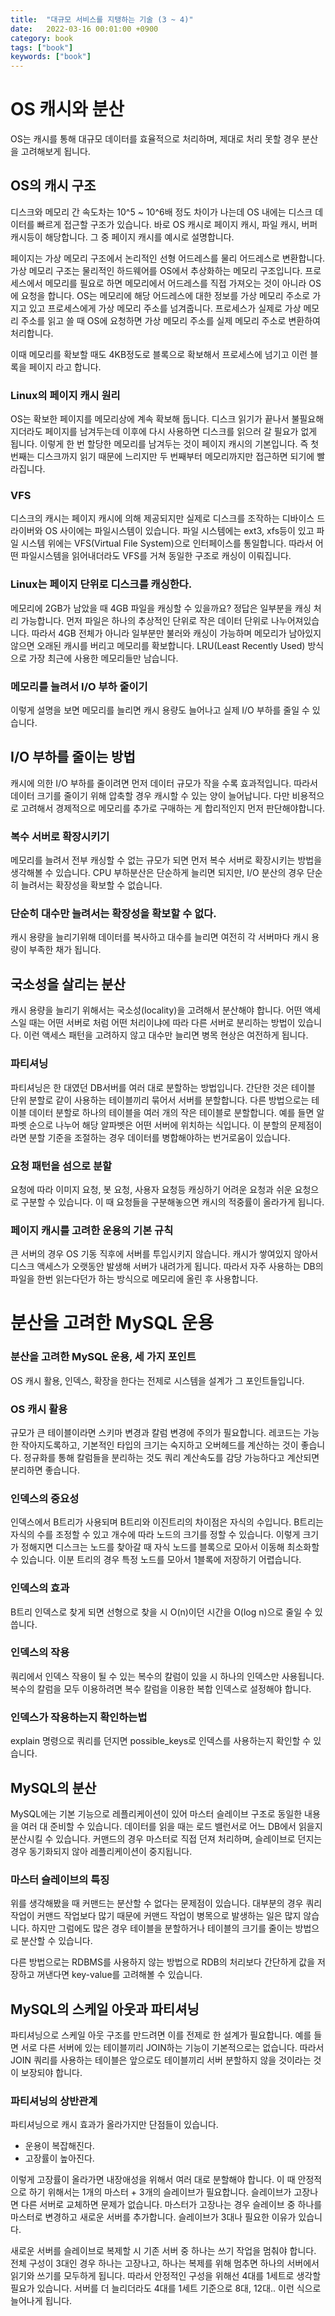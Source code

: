```yaml
---
title:  "대규모 서비스를 지탱하는 기술 (3 ~ 4)"
date:   2022-03-16 00:01:00 +0900
category: book
tags: ["book"]
keywords: ["book"]
---
```


# OS 캐시와 분산
OS는 캐시를 통해 대규모 데이터를 효율적으로 처리하며, 제대로 처리 못할 경우 분산을 고려해보게 됩니다.

## OS의 캐시 구조
디스크와 메모리 간 속도차는 10^5 ~ 10^6배 정도 차이가 나는데 OS 내에는 디스크 데이터를 빠르게 접근할 구조가 있습니다.
바로 OS 캐시로 페이지 캐시, 파일 캐시, 버퍼 캐시등이 해당합니다.
그 중 페이지 캐시를 예시로 설명합니다.

페이지는 가상 메모리 구조에서 논리적인 선형 어드레스를 물리 어드레스로 변환합니다.
가상 메모리 구조는 물리적인 하드웨어를 OS에서 추상화하는 메모리 구조입니다.
프로세스에서 메모리를 필요로 하면 메모리에서 어드레스를 직접 가져오는 것이 아니라 OS에 요청을 합니다.
OS는 메모리에 해당 어드레스에 대한 정보를 가상 메모리 주소로 가지고 있고 프로세스에게 가상 메모리 주소를 넘겨줍니다.
프로세스가 실제로 가상 메모리 주소를 읽고 쓸 때 OS에 요청하면 가상 메모리 주소를 실제 메모리 주소로 변환하여 처리합니다.

이때 메모리를 확보할 때도 4KB정도로 블록으로 확보해서 프로세스에 넘기고 이런 블록을 페이지 라고 합니다.

### Linux의 페이지 캐시 원리
OS는 확보한 페이지를 메모리상에 계속 확보해 둡니다.
디스크 읽기가 끝나서 불필요해지더라도 페이지를 남겨두는데 이후에 다시 사용하면 디스크를 읽으러 갈 필요가 없게 됩니다.
이렇게 한 번 할당한 메모리를 남겨두는 것이 페이지 캐시의 기본입니다.
즉 첫 번째는 디스크까지 읽기 때문에 느리지만 두 번째부터 메모리까지만 접근하면 되기에 빨라집니다.

### VFS
디스크의 캐시는 페이지 캐시에 의해 제공되지만 실제로 디스크를 조작하는 디바이스 드라이버와 OS 사이에는 파일시스템이 있습니다.
파일 시스템에는 ext3, xfs등이 있고 파일 시스템 위에는 VFS(Virtual File System)으로 인터페이스를 통일합니다.
따라서 어떤 파일시스템을 읽어내더라도 VFS를 거쳐 동일한 구조로 캐싱이 이뤄집니다.

### Linux는 페이지 단위로 디스크를 캐싱한다.
메모리에 2GB가 남았을 때 4GB 파일을 캐싱할 수 있을까요?
정답은 일부분을 캐싱 처리 가능합니다.
먼저 파일은 하나의 추상적인 단위로 작은 데이터 단위로 나누어져있습니다.
따라서 4GB 전체가 아니라 일부분만 불러와 캐싱이 가능하며 메모리가 남아있지 않으면 오래된 캐시를 버리고 메모리를 확보합니다.
LRU(Least Recently Used) 방식으로 가장 최근에 사용한 메모리들만 남습니다.

### 메모리를 늘려서 I/O 부하 줄이기
이렇게 설명을 보면 메모리를 늘리면 캐시 용량도 늘어나고 실제 I/O 부하를 줄일 수 있습니다.

## I/O 부하를 줄이는 방법
캐시에 의한 I/O 부하를 줄이려면 먼저 데이터 규모가 작을 수록 효과적입니다.
따라서 데이터 크기를 줄이기 위해 압축할 경우 캐시할 수 있는 양이 늘어납니다.
다만 비용적으로 고려해서 경제적으로 메모리를 추가로 구매하는 게 합리적인지 먼저 판단해야합니다.

### 복수 서버로 확장시키기
메모리를 늘려서 전부 캐싱할 수 없는 규모가 되면 먼저 복수 서버로 확장시키는 방법을 생각해볼 수 있습니다.
CPU 부하분산은 단순하게 늘리면 되지만, I/O 분산의 경우 단순히 늘려서는 확장성을 확보할 수 없습니다.

### 단순히 대수만 늘려서는 확장성을 확보할 수 없다.
캐시 용량을 늘리기위해 데이터를 복사하고 대수를 늘리면 여전히 각 서버마다 캐시 용량이 부족한 채가 됩니다.

## 국소성을 살리는 분산
캐시 용량을 늘리기 위해서는 국소성(locality)을 고려해서 분산해야 합니다.
어떤 액세스일 때는 어떤 서버로 처럼 어떤 처리이냐에 따라 다른 서버로 분리하는 방법이 있습니다.
이런 액세스 패턴을 고려하지 않고 대수만 늘리면 병목 현상은 여전하게 됩니다.

### 파티셔닝
파티셔닝은 한 대였던 DB서버를 여러 대로 분할하는 방법입니다.
간단한 것은 테이블 단위 분할로 같이 사용하는 테이블끼리 묶어서 서버를 분할합니다.
다른 방법으로는 테이블 데이터 분할로 하나의 테이블을 여러 개의 작은 테이블로 분할합니다.
예를 들면 알파벳 순으로 나누어 해당 알파벳은 어떤 서버에 위치하는 식입니다.
이 분할의 문제점이라면 분할 기준을 조절하는 경우 데이터를 병합해야하는 번거로움이 있습니다.

### 요청 패턴을 섬으로 분할
요청에 따라 이미지 요청, 봇 요청, 사용자 요청등 캐싱하기 어려운 요청과 쉬운 요청으로 구분할 수 있습니다.
이 때 요청들을 구분해놓으면 캐시의 적중률이 올라가게 됩니다.

### 페이지 캐시를 고려한 운용의 기본 규칙
큰 서버의 경우 OS 기동 직후에 서버를 투입시키지 않습니다.
캐시가 쌓여있지 않아서 디스크 액세스가 오랫동안 발생해 서버가 내려가게 됩니다.
따라서 자주 사용하는 DB의 파일을 한번 읽는다던가 하는 방식으로 메모리에 올린 후 사용합니다.

# 분산을 고려한 MySQL 운용

### 분산을 고려한 MySQL 운용, 세 가지 포인트
OS 캐시 활용, 인덱스, 확장을 한다는 전제로 시스템을 설계가 그 포인트들입니다.

### OS 캐시 활용
규모가 큰 테이블이라면 스키마 변경과 칼럼 변경에 주의가 필요합니다.
레코드는 가능한 작아지도록하고, 기본적인 타입의 크기는 숙지하고 오버헤드를 계산하는 것이 좋습니다.
정규화를 통해 칼럼들을 분리하는 것도 쿼리 계산속도를 감당 가능하다고 계산되면 분리하면 좋습니다.

### 인덱스의 중요성
인덱스에서 B트리가 사용되며 B트리와 이진트리의 차이점은 자식의 수입니다.
B트리는 자식의 수를 조정할 수 있고 개수에 따라 노드의 크기를 정할 수 있습니다.
이렇게 크기가 정해지면 디스크는 노드를 찾아갈 때 자식 노드를 블록으로 모아서 이동해 최소화할 수 있습니다.
이분 트리의 경우 특정 노드를 모아서 1블록에 저장하기 어렵습니다.

### 인덱스의 효과
B트리 인덱스로 찾게 되면 선형으로 찾을 시 O(n)이던 시간을 O(log n)으로 줄일 수 있씁니다.

### 인덱스의 작용
쿼리에서 인덱스 작용이 될 수 있는 복수의 칼럼이 있을 시 하나의 인덱스만 사용됩니다.
복수의 칼럼을 모두 이용하려면 복수 칼럼을 이용한 복합 인덱스로 설정해야 합니다.

### 인덱스가 작용하는지 확인하는법
explain 명령으로 쿼리를 던지면 possible_keys로 인덱스를 사용하는지 확인할 수 있습니다.

## MySQL의 분산
MySQL에는 기본 기능으로 레플리케이션이 있어 마스터 슬레이브 구조로 동일한 내용을 여러 대 준비할 수 있습니다.
데이터를 읽을 때는 로드 밸런서로 어느 DB에서 읽을지 분산시킬 수 있습니다.
커맨드의 경우 마스터로 직접 던져 처리하며, 슬레이브로 던지는 경우 동기화되지 않아 레플리케이션이 중지됩니다.

### 마스터 슬레이브의 특징
위를 생각해봤을 때 커맨드는 분산할 수 없다는 문제점이 있습니다.
대부분의 경우 쿼리 작업이 커맨드 작업보다 많기 때문에 커맨드 작업이 병목으로 발생하는 일은 많지 않습니다.
하지만 그럼에도 많은 경우 테이블을 분할하거나 테이블의 크기를 줄이는 방법으로 분산할 수 있습니다.

다른 방법으로는 RDBMS를 사용하지 않는 방법으로 RDB의 처리보다 간단하게 값을 저장하고 꺼낸다면 key-value를 고려해볼 수 있습니다.

## MySQL의 스케일 아웃과 파티셔닝
파티셔닝으로 스케일 아웃 구조를 만드려면 이를 전제로 한 설계가 필요합니다.
예를 들면 서로 다른 서버에 있는 테이블끼리 JOIN하는 기능이 기본적으로는 없습니다.
따라서 JOIN 쿼리를 사용하는 테이블은 앞으로도 테이블끼리 서버 분할하지 않을 것이라는 것이 보장되야 합니다.

### 파티셔닝의 상반관계
파티셔닝으로 캐시 효과가 올라가지만 단점들이 있습니다.
- 운용이 복잡해진다.
- 고장률이 높아진다.

이렇게 고장률이 올라가면 내장애성을 위해서 여러 대로 분할해야 합니다.
이 때 안정적으로 하기 위해서는 1개의 마스터 + 3개의 슬레이브가 필요합니다.
슬레이브가 고장나면 다른 서버로 교체하면 문제가 없습니다.
마스터가 고장나는 경우 슬레이브 중 하나를 마스터로 변경하고 새로운 서버를 추가합니다.
슬레이브가 3대나 필요한 이유가 있습니다.

새로운 서버를 슬레이브로 복제할 시 기존 서버 중 하나는 쓰기 작업을 멈춰야 합니다.
전체 구성이 3대인 경우 하나는 고장나고, 하나는 복제를 위해 멈추면 하나의 서버에서 읽기와 쓰기를 모두하게 됩니다.
따라서 안정적인 구성을 위해선 4대를 1세트로 생각할 필요가 있습니다.
서버를 더 늘리더라도 4대를 1세트 기준으로 8대, 12대.. 이런 식으로 늘어나게 됩니다.


